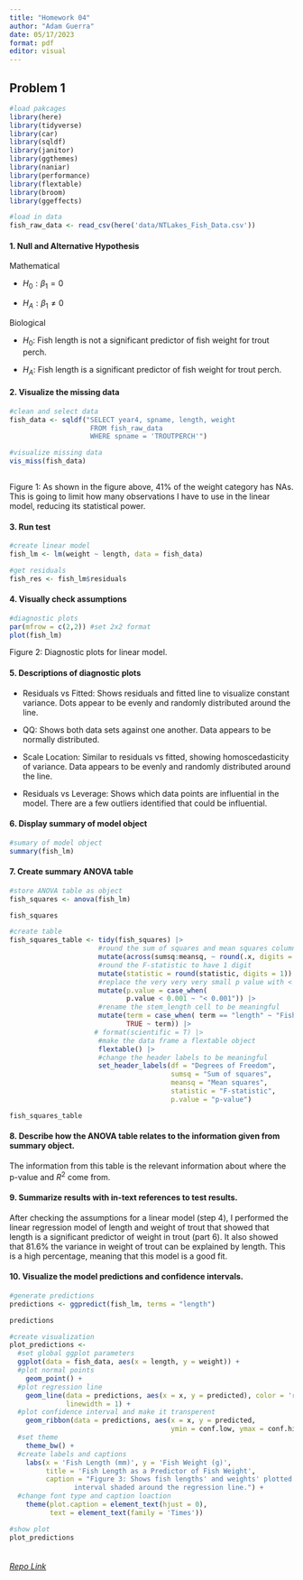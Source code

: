 ```yaml
---
title: "Homework 04"
author: "Adam Guerra"
date: 05/17/2023
format: pdf
editor: visual
---
```


## Problem 1

```r
#load pakcages
library(here)
library(tidyverse)
library(car)
library(sqldf)
library(janitor)
library(ggthemes)
library(naniar)
library(performance)
library(flextable)
library(broom)
library(ggeffects)

#load in data
fish_raw_data <- read_csv(here('data/NTLakes_Fish_Data.csv'))
```

#### 1. Null and Alternative Hypothesis

Mathematical

-   $H_0: \beta_1 = 0$

-   $H_A: \beta_1 \neq 0$

Biological

-   $H_0:$ Fish length is not a significant predictor of fish weight for trout perch.

-   $H_A:$ Fish length is a significant predictor of fish weight for trout perch.

#### 2. Visualize the missing data

```r
#clean and select data
fish_data <- sqldf("SELECT year4, spname, length, weight 
                    FROM fish_raw_data
                    WHERE spname = 'TROUTPERCH'")

#visualize missing data
vis_miss(fish_data)
             
```

Figure 1: As shown in the figure above, 41% of the weight category has NAs. This is going to limit how many observations I have to use in the linear model, reducing its statistical power.

#### 3. Run test

```r
#create linear model
fish_lm <- lm(weight ~ length, data = fish_data)

#get residuals 
fish_res <- fish_lm$residuals
```

#### 4. Visually check assumptions

```r
#diagnostic plots
par(mfrow = c(2,2)) #set 2x2 format
plot(fish_lm)

```

Figure 2: Diagnostic plots for linear model.

#### 5. Descriptions of diagnostic plots

-   Residuals vs Fitted: Shows residuals and fitted line to visualize constant variance. Dots appear to be evenly and randomly distributed around the line.

-   QQ: Shows both data sets against one another. Data appears to be normally distributed.

-   Scale Location: Similar to residuals vs fitted, showing homoscedasticity of variance. Data appears to be evenly and randomly distributed around the line.

-   Residuals vs Leverage: Shows which data points are influential in the model. There are a few outliers identified that could be influential.

#### 6. Display summary of model object

```r
#sumary of model object
summary(fish_lm)
```

#### 7. Create summary ANOVA table

```r
#store ANOVA table as object
fish_squares <- anova(fish_lm)

fish_squares

#create table
fish_squares_table <- tidy(fish_squares) |> 
                      #round the sum of squares and mean squares columns to have 5 digits
                      mutate(across(sumsq:meansq, ~ round(.x, digits = 5))) |>  
                      #round the F-statistic to have 1 digit
                      mutate(statistic = round(statistic, digits = 1)) |>  
                      #replace the very very very small p value with < 0.001
                      mutate(p.value = case_when(
                             p.value < 0.001 ~ "< 0.001")) |>  
                      #rename the stem_length cell to be meaningful
                      mutate(term = case_when( term == "length" ~ "Fish Length (mm)",
                             TRUE ~ term)) |> 
                     # format(scientific = T) |> 
                      #make the data frame a flextable object
                      flextable() |> 
                      #change the header labels to be meaningful
                      set_header_labels(df = "Degrees of Freedom", 
                                        sumsq = "Sum of squares",
                                        meansq = "Mean squares",
                                        statistic = "F-statistic",
                                        p.value = "p-value") 

fish_squares_table
```

#### 8. Describe how the ANOVA table relates to the information given from summary object.

The information from this table is the relevant information about where the p-value and $R^2$ come from.

#### 9. Summarize results with in-text references to test results.

After checking the assumptions for a linear model (step 4), I performed the linear regression model of length and weight of trout that showed that length is a significant predictor of weight in trout (part 6). It also showed that 81.6% the variance in weight of trout can be explained by length. This is a high percentage, meaning that this model is a good fit.

#### 10. Visualize the model predictions and confidence intervals.

```r
#generate predictions
predictions <- ggpredict(fish_lm, terms = "length")

predictions

#create visualization
plot_predictions <- 
  #set global ggplot parameters
  ggplot(data = fish_data, aes(x = length, y = weight)) + 
  #plot normal points
    geom_point() +
  #plot regression line
    geom_line(data = predictions, aes(x = x, y = predicted), color = 'red', 
              linewidth = 1) +
  #plot confidence interval and make it transperent
    geom_ribbon(data = predictions, aes(x = x, y = predicted, 
                                        ymin = conf.low, ymax = conf.high), alpha = 0.2) +
  #set theme
    theme_bw() +
  #create labels and captions 
    labs(x = 'Fish Length (mm)', y = 'Fish Weight (g)', 
         title = 'Fish Length as a Predictor of Fish Weight', 
         caption = "Figure 3: Shows fish lengths' and weights' plotted against the predictions with an accopanying confidence 
                interval shaded around the regression line.") +
  #change font type and caption loaction
    theme(plot.caption = element_text(hjust = 0),
          text = element_text(family = 'Times')) 

#show plot
plot_predictions
                      
```

###### [Repo Link](https://github.com/AdamGuerra/ENVS-193DS_homework-04_Guerra-Adam)
